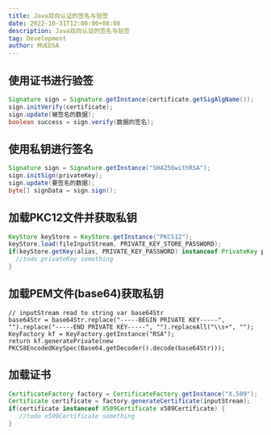 ```yaml
---
title: Java双向认证的签名与验签
date: 2022-10-31T12:00:00+08:00
description: Java双向认证的签名与验签
tag: Development
author: MUEDSA
---
```


## 使用证书进行验签
```java
Signature sign = Signature.getInstance(certificate.getSigAlgName());
sign.initVerify(certificate);
sign.update(被签名的数据);
boolean success = sign.verify(数据的签名);
```

## 使用私钥进行签名
```java
Signature sign = Signature.getInstance("SHA256withRSA");
sign.initSign(privateKey);
sign.update(要签名的数据);
byte[] signData = sign.sign();
```

## 加载PKC12文件并获取私钥
```java
KeyStore keyStore = KeyStore.getInstance("PKCS12");
keyStore.load(fileInputStream, PRIVATE_KEY_STORE_PASSWORD);
if(keyStore.getKey(alias, PRIVATE_KEY_PASSWORD) instanceof PrivateKey privateKey){
  //todo privateKey something
}
```

## 加载PEM文件(base64)获取私钥
```
// inputStream read to string var base64Str
base64Str = base64Str.replace("-----BEGIN PRIVATE KEY-----", "").replace("-----END PRIVATE KEY-----", "").replaceAll("\\s+", "");
KeyFactory kf = KeyFactory.getInstance("RSA");
return kf.generatePrivate(new PKCS8EncodedKeySpec(Base64.getDecoder().decode(base64Str)));
```

## 加载证书
```java
CertificateFactory factory = CertificateFactory.getInstance("X.509");
Certificate certificate = factory.generateCertificate(inputStream);
if(certificate instanceof X509Certificate x509Certificate) {
   //todo x509Certificate something
}
```
